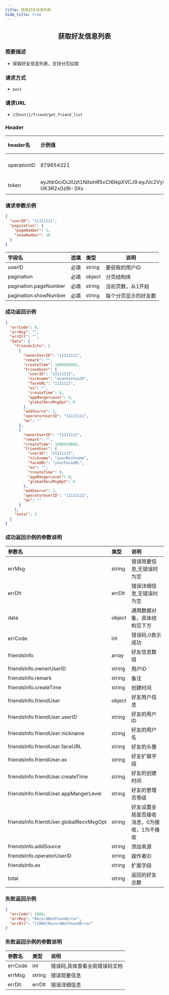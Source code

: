 ```yaml
---
title: 获取好友信息列表
hide_title: true
---
```


<center>

## 获取好友信息列表

</center>

### 简要描述
- 获取好友信息列表，支持分页拉取
### 请求方式
- `post` 
### 请求URL
- `{{host}}/friend/get_friend_list` 


### Header
|header名|示例值|选填|类型|说明|
|:----    |:-------    |:--- |---|------      |
|operationID|879654321|必填|string|operationID用于全局链路追踪|
|token|eyJhbGciOiJIUzI1NiIsInR5cCI6IkpXVCJ9.eyJVc2VySUQiOiJvcGVuSU02NTQzMjEiLCJQbGF0Zm9ybUlEIjowLCJleHAiOjE2OTY0OTE4NTAsIm5iZiI6MTY4ODcxNTU1MCwiaWF0IjoxNjg4NzE1ODUwfQ.Mfhg3OiRtJY48rZbKWecNeydnHWW-GK3R2x0z8I-3Xs|必填|string|管理员或者用户token|


### 请求参数示例


```json
{
  "userID": "11111111",
  "pagination": {
    "pageNumber": 1,
    "showNumber": 10
  }
}
```
|字段名|选填|类型|说明|
|:----    |:-------    |:--- |---|
|userID|必填|string|要获取的用户ID|
|pagination|必填|object|分页结构体|
|pagination.pageNumber|必填|string|当前页数，从1开始|
|pagination.showNumber|必填|string|每个分页显示的好友数|
### 成功返回示例


```json
{
  "errCode": 0,
  "errMsg": "",
  "errDlt": "",
  "data": {
    "friendsInfo": [
      {
        "ownerUserID": "11111111",
        "remark": "",
        "createTime": 1688458955,
        "friendUser": {
          "userID": "11111112",
          "nickname": "alantestuid3",
          "faceURL": "1111111",
          "ex": "",
          "createTime": 0,
          "appMangerLevel": 0,
          "globalRecvMsgOpt": 0
        },
        "addSource": 2,
        "operatorUserID": "11111111",
        "ex": ""
      },
      {
        "ownerUserID": "11111111",
        "remark": "",
        "createTime": 1688459860,
        "friendUser": {
          "userID": "11111113",
          "nickname": "yourNickname",
          "faceURL": "yourFaceURL",
          "ex": "",
          "createTime": 0,
          "appMangerLevel": 0,
          "globalRecvMsgOpt": 0
        },
        "addSource": 2,
        "operatorUserID": "11111111",
        "ex": ""
      }
    ],
    "total": 2
  }
}
```
### 成功返回示例的参数说明


|参数名|类型|说明|
|:----    |:-------    |:--- |
|errMsg|string|错误简要信息,无错误时为空|
|errDlt|errDlt|错误详细信息,无错误时为空|
|data|object|通用数据对象，具体结构见下方|
|errCode|int|错误码,0表示成功|
|friendsInfo|array|好友信息数组|
|friendsInfo.ownerUserID|string|用户ID|
|friendsInfo.remark|string|备注|
|friendsInfo.createTime|string|创建时间|
|friendsInfo.friendUser|object|好友用户信息|
|friendsInfo.friendUser.userID|string|好友的用户ID|
|friendsInfo.friendUser.nickname|string|好友的用户名|
|friendsInfo.friendUser.faceURL|string|好友的头像|
|friendsInfo.friendUser.ex|string|好友扩展字段|
|friendsInfo.friendUser.createTime|string|好友的创建时间|
|friendsInfo.friendUser.appMangerLevel|string|好友的管理员等级|
|friendsInfo.friendUser.globalRecvMsgOpt|string|好友设置全局是否接收消息，0为接收，1为不接收|
|friendsInfo.addSource|string|添加来源|
|friendsInfo.operatorUserID|string|操作者ID|
|friendsInfo.ex|string|扩展字段|
|total|string|返回的好友总数|
### 失败返回示例


```json
{
  "errCode": 1004,
  "errMsg": "RecordNotFoundError",
  "errDlt": "[1004]RecordNotFoundError"
}
```
### 失败返回示例的参数说明


|参数名|类型|说明|
|:----    |:-------    |:--- |
|errCode|int|错误码,具体查看全局错误码文档|
|errMsg|string|错误简要信息|
|errDlt|errDlt|错误详细信息|
